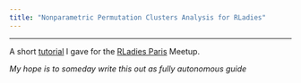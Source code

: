 ```yaml
---
title: "Nonparametric Permutation Clusters Analysis for RLadies"
---
```


----


A short [tutorial](files/RLadies_Permutation_Clusters.R) I gave for the [RLadies Paris](https://github.com/rladies-paris) Meetup.



*My hope is to someday write this out as fully autonomous guide*